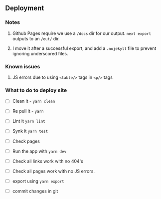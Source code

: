 

## Deployment

### Notes

1. Github Pages require we use a `/docs` dir for our output. `next export` outputs to an `/out/` dir.

1. I move it after a successful export, and add a `.nojekyll` file to prevent ignoring underscored files.

### Known issues

1. JS errors due to using `<table/>` tags in `<p/>` tags

### What to do to deploy site

- [ ] Clean it - `yarn clean`
- [ ] Re pull it - `yarn`
- [ ] Lint it `yarn lint`
- [ ] Synk it `yarn test`
- [ ] Check pages
- [ ] Run the app with `yarn dev`
- [ ] Check all links work with no 404's
- [ ] Check all pages work with no JS errors.
- [ ] export using `yarn export`
- [ ] commit changes in git

